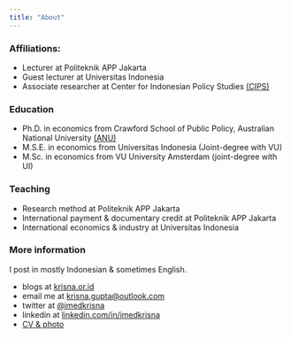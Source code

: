 ```yaml
---
title: "About"
---
```


### Affiliations:


- Lecturer at Politeknik APP Jakarta
- Guest lecturer at Universitas Indonesia
- Associate researcher at Center for Indonesian Policy Studies [(CIPS)](https://www.cips-indonesia.org/about)

### Education

- Ph.D. in economics from Crawford School of Public Policy, Australian National University [(ANU)](https://crawford.anu.edu.au/people/phd/krisna-gupta)
- M.S.E. in economics from Universitas Indonesia (Joint-degree with VU)
- M.Sc. in economics from VU University Amsterdam (joint-degree with UI)

### Teaching

- Research method at Politeknik APP Jakarta
- International payment & documentary credit at Politeknik APP Jakarta
- International economics & industry at Universitas Indonesia

### More information

I post in mostly Indonesian & sometimes English.

- blogs at [krisna.or.id](https://www.krisna.or.id/)
- email me at [krisna.gupta@outlook.com](mailto:krisna.gupta@outlook.com)
- twitter at [@imedkrisna](https://twitter.com/imedkrisna)
- linkedin at [linkedin.com/in/imedkrisna](https://www.linkedin.com/in/imedkrisna/)
- [CV & photo](https://www.krisna.or.id/en/#CV)
